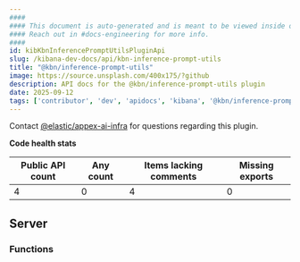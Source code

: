 ```yaml
---
####
#### This document is auto-generated and is meant to be viewed inside our experimental, new docs system.
#### Reach out in #docs-engineering for more info.
####
id: kibKbnInferencePromptUtilsPluginApi
slug: /kibana-dev-docs/api/kbn-inference-prompt-utils
title: "@kbn/inference-prompt-utils"
image: https://source.unsplash.com/400x175/?github
description: API docs for the @kbn/inference-prompt-utils plugin
date: 2025-09-12
tags: ['contributor', 'dev', 'apidocs', 'kibana', '@kbn/inference-prompt-utils']
---
```




Contact [@elastic/appex-ai-infra](https://github.com/orgs/elastic/teams/appex-ai-infra) for questions regarding this plugin.

**Code health stats**

| Public API count  | Any count | Items lacking comments | Missing exports |
|-------------------|-----------|------------------------|-----------------|
| 4 | 0 | 4 | 0 |

## Server

### Functions
<DocDefinitionList data={kbnInferencePromptUtilsObj.server.functions}/>

